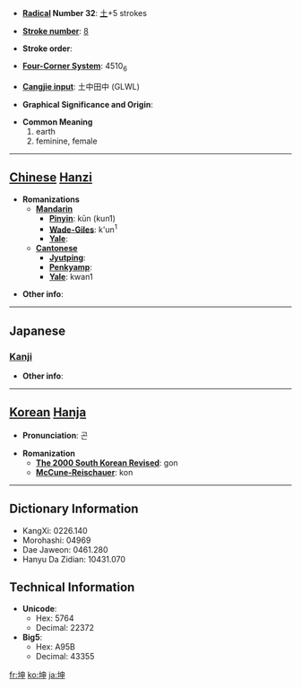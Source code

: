 * '''[[Wiktionary:Chinese radical index| Radical]] Number 32''': [[Wiktionary:Chinese radical index 土|土]]+5 strokes

* '''[[Wiktionary:Chinese total strokes index|Stroke number]]''': [[Wiktionary:Chinese total strokes index 8|8]]

* '''Stroke order''': 

* '''[[Wiktionary:Chinese four corner index|Four-Corner System]]''': 4510<sub>6</sub>

* '''[[Wiktionary:Chinese Cangjie index|Cangjie input]]''': 土中田中 (GLWL)

* '''Graphical Significance and Origin''': 

* '''Common Meaning'''
*#earth
*# feminine, female


----

== [[Chinese]] [[Hanzi]] ==

* '''Romanizations'''
** '''[[Mandarin]]'''
*** '''[[Pinyin]]''': kūn (kun1)
*** '''[[Wade-Giles]]''': k'un<sup>1</sup>
*** '''[[Yale]]''': 
** '''[[Cantonese]]'''
*** '''[[Jyutping]]''':
*** '''[[Penkyamp]]''': 
*** '''[[Yale]]''': kwan1

* '''Other info''': 

----

==Japanese==
===[[Kanji]]===
{{kanji|on readings=[[こん]] (kon)
|kun readings=[[つち]] (tsuchi), [[ひつじさる]] (hitsujisaru)
}}

* '''Other info''':  

----

== [[Korean]] [[Hanja]] ==

* '''Pronunciation''': 곤

* '''Romanization'''
** '''[[The 2000 South Korean Revised Romanization|The 2000 South Korean Revised]]''': gon
** '''[[McCune-Reischauer]]''': kon

----

== Dictionary Information ==

* KangXi: 0226.140
* Morohashi: 04969
* Dae Jaweon: 0461.280
* Hanyu Da Zidian: 10431.070

== Technical Information ==

* '''Unicode''':
** Hex: 5764
** Decimal: 22372
* '''Big5''':
** Hex: A95B
** Decimal: 43355

[[fr:坤]]
[[ko:坤]]
[[ja:坤]]